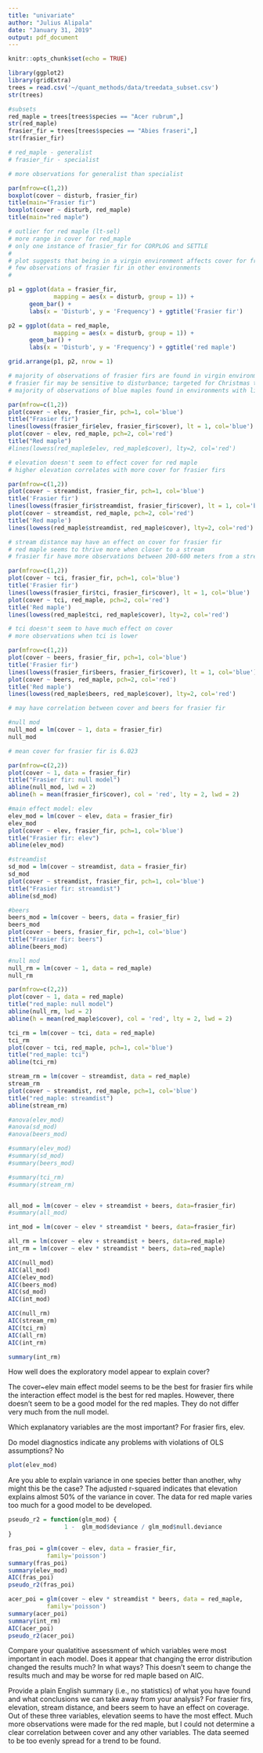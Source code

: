 ```yaml
---
title: "univariate"
author: "Julius Alipala"
date: "January 31, 2019"
output: pdf_document
---
```


```r
knitr::opts_chunk$set(echo = TRUE)
```

```r
library(ggplot2)
library(gridExtra)
trees = read.csv('~/quant_methods/data/treedata_subset.csv')
str(trees)
```

```r
#subsets
red_maple = trees[trees$species == "Acer rubrum",]
str(red_maple)
frasier_fir = trees[trees$species == "Abies fraseri",]
str(frasier_fir)

# red_maple - generalist
# frasier_fir - specialist

# more observations for generalist than specialist

```



```r
par(mfrow=c(1,2))
boxplot(cover ~ disturb, frasier_fir)
title(main="Frasier fir")
boxplot(cover ~ disturb, red_maple)
title(main="red maple")

# outlier for red maple (lt-sel)
# more range in cover for red_maple
# only one instance of frasier_fir for CORPLOG and SETTLE
#
# plot suggests that being in a virgin environment affects cover for frasier fir, but there are very
# few observations of frasier fir in other environments
#

p1 = ggplot(data = frasier_fir,
             mapping = aes(x = disturb, group = 1)) + 
      geom_bar() + 
      labs(x = 'Disturb', y = 'Frequency') + ggtitle('Frasier fir')

p2 = ggplot(data = red_maple, 
             mapping = aes(x = disturb, group = 1)) + 
      geom_bar() + 
      labs(x = 'Disturb', y = 'Frequency') + ggtitle('red maple')

grid.arrange(p1, p2, nrow = 1)

# majority of observations of frasier firs are found in virgin environments
# frasier fir may be sensitive to disturbance; targeted for Christmas trees?
# majority of observations of blue maples found in environments with light/selective logging

```

```r
par(mfrow=c(1,2))
plot(cover ~ elev, frasier_fir, pch=1, col='blue')
title("Frasier fir")
lines(lowess(frasier_fir$elev, frasier_fir$cover), lt = 1, col='blue')
plot(cover ~ elev, red_maple, pch=2, col='red')
title("Red maple")
#lines(lowess(red_maple$elev, red_maple$cover), lty=2, col='red')

# elevation doesn't seem to effect cover for red maple
# higher elevation correlates with more cover for frasier firs

```

```r
par(mfrow=c(1,2))
plot(cover ~ streamdist, frasier_fir, pch=1, col='blue')
title('Frasier fir')
lines(lowess(frasier_fir$streamdist, frasier_fir$cover), lt = 1, col='blue')
plot(cover ~ streamdist, red_maple, pch=2, col='red')
title('Red maple')
lines(lowess(red_maple$streamdist, red_maple$cover), lty=2, col='red')

# stream distance may have an effect on cover for frasier fir
# red maple seems to thrive more when closer to a stream
# frasier fir have more observations between 200-600 meters from a stream


```


```r
par(mfrow=c(1,2))
plot(cover ~ tci, frasier_fir, pch=1, col='blue')
title('Frasier fir')
lines(lowess(frasier_fir$tci, frasier_fir$cover), lt = 1, col='blue')
plot(cover ~ tci, red_maple, pch=2, col='red')
title('Red maple')
lines(lowess(red_maple$tci, red_maple$cover), lty=2, col='red')

# tci doesn't seem to have much effect on cover
# more observations when tci is lower

```


```r
par(mfrow=c(1,2))
plot(cover ~ beers, frasier_fir, pch=1, col='blue')
title('Frasier fir')
lines(lowess(frasier_fir$beers, frasier_fir$cover), lt = 1, col='blue')
plot(cover ~ beers, red_maple, pch=2, col='red')
title('Red maple')
lines(lowess(red_maple$beers, red_maple$cover), lty=2, col='red')

# may have correlation between cover and beers for frasier fir

```


```r

#null mod
null_mod = lm(cover ~ 1, data = frasier_fir)
null_mod

# mean cover for frasier fir is 6.023

par(mfrow=c(2,2))
plot(cover ~ 1, data = frasier_fir)
title("Frasier fir: null model")
abline(null_mod, lwd = 2)
abline(h = mean(frasier_fir$cover), col = 'red', lty = 2, lwd = 2)

#main effect model: elev
elev_mod = lm(cover ~ elev, data = frasier_fir)
elev_mod
plot(cover ~ elev, frasier_fir, pch=1, col='blue')
title("Frasier fir: elev")
abline(elev_mod)

#streamdist
sd_mod = lm(cover ~ streamdist, data = frasier_fir)
sd_mod
plot(cover ~ streamdist, frasier_fir, pch=1, col='blue')
title("Frasier fir: streamdist")
abline(sd_mod)

#beers
beers_mod = lm(cover ~ beers, data = frasier_fir)
beers_mod
plot(cover ~ beers, frasier_fir, pch=1, col='blue')
title("Frasier fir: beers")
abline(beers_mod)


```

```r
#null mod
null_rm = lm(cover ~ 1, data = red_maple)
null_rm

par(mfrow=c(2,2))
plot(cover ~ 1, data = red_maple)
title("red_maple: null model")
abline(null_rm, lwd = 2)
abline(h = mean(red_maple$cover), col = 'red', lty = 2, lwd = 2)

tci_rm = lm(cover ~ tci, data = red_maple)
tci_rm
plot(cover ~ tci, red_maple, pch=1, col='blue')
title("red_maple: tci")
abline(tci_rm)

stream_rm = lm(cover ~ streamdist, data = red_maple)
stream_rm
plot(cover ~ streamdist, red_maple, pch=1, col='blue')
title("red_maple: streamdist")
abline(stream_rm)

```



```r
#anova(elev_mod)
#anova(sd_mod)
#anova(beers_mod)

#summary(elev_mod)
#summary(sd_mod)
#summary(beers_mod)

#summary(tci_rm)
#summary(stream_rm)



```

```r
all_mod = lm(cover ~ elev + streamdist + beers, data=frasier_fir)
#summary(all_mod) 

int_mod = lm(cover ~ elev * streamdist * beers, data=frasier_fir)

all_rm = lm(cover ~ elev + streamdist + beers, data=red_maple)
int_rm = lm(cover ~ elev * streamdist * beers, data=red_maple)

```

```r
AIC(null_mod)
AIC(all_mod)
AIC(elev_mod)
AIC(beers_mod)
AIC(sd_mod)
AIC(int_mod)

AIC(null_rm)
AIC(stream_rm)
AIC(tci_rm)
AIC(all_rm)
AIC(int_rm)

```

```r
summary(int_rm)
```

How well does the exploratory model appear to explain cover?

The cover~elev main effect model seems to be the best for frasier firs while the interaction effect model is the best for red maples. However, there doesn't seem to be a good model for the red maples. They do not differ very much from the null model.

Which explanatory variables are the most important?
For frasier firs, elev.


Do model diagnostics indicate any problems with violations of OLS assumptions?
No
```r
plot(elev_mod)
```

Are you able to explain variance in one species better than another, why might this be the case?
The adjusted r-squared indicates that elevation explains almost 50% of the variance in cover. The data for red maple varies too much for a good model to be developed. 

```r
pseudo_r2 = function(glm_mod) {
                1 -  glm_mod$deviance / glm_mod$null.deviance
}

fras_poi = glm(cover ~ elev, data = frasier_fir, 
           family='poisson')
summary(fras_poi)
summary(elev_mod)
AIC(fras_poi)
pseudo_r2(fras_poi)
```

```r
acer_poi = glm(cover ~ elev * streamdist * beers, data = red_maple, 
           family='poisson')
summary(acer_poi)
summary(int_rm)
AIC(acer_poi)
pseudo_r2(acer_poi)
```

Compare your qualatitive assessment of which variables were most important in each model. Does it appear that changing the error distribution changed the results much? In what ways?
This doesn't seem to change the results much and may be worse for red maple based on AIC.

Provide a plain English summary (i.e., no statistics) of what you have found and what conclusions we can take away from your analysis?
For frasier firs, elevation, stream distance, and beers seem to have an effect on coverage. Out of these three variables, elevation seems to have the most effect. Much more observations were made for the red maple, but I could not determine a clear correlation between cover and any other variables. The data seemed to be too evenly spread for a trend to be found.

